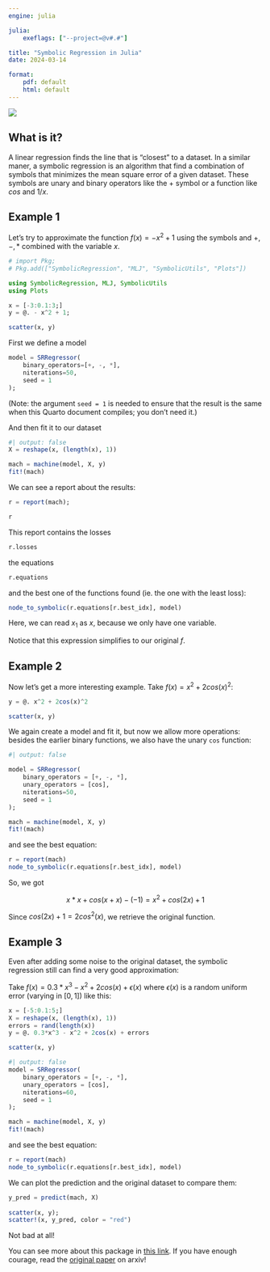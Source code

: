 ```yaml
---
engine: julia

julia:
    exeflags: ["--project=@v#.#"]

title: "Symbolic Regression in Julia"
date: 2024-03-14

format: 
    pdf: default
    html: default
---
```


![](cover.png)


## What is it?

A linear regression finds the line that is "closest" to a dataset. In a similar maner, a symbolic regression is an algorithm that find a combination of symbols that minimizes the mean square error of a given dataset. These symbols are unary and binary operators like the + symbol or a function like $cos$ and $1/x$.

## Example 1

Let's try to approximate the function $f(x) = - x^2 + 1$ using the symbols and $+, -, *$ combined with the variable $x$. 

```julia
# import Pkg; 
# Pkg.add(["SymbolicRegression", "MLJ", "SymbolicUtils", "Plots"])
```

```julia
using SymbolicRegression, MLJ, SymbolicUtils
using Plots

x = [-3:0.1:3;]
y = @. - x^2 + 1;

scatter(x, y)
```

First we define a model

```julia
model = SRRegressor(
    binary_operators=[+, -, *],    
    niterations=50,
    seed = 1
);
```

(Note: the argument `seed = 1` is needed to ensure that the result is the same when this Quarto document compiles; you don't need it.)

And then fit it to our dataset

```julia
#| output: false
X = reshape(x, (length(x), 1))

mach = machine(model, X, y)
fit!(mach)
```

We can see a report about the results:

```julia
r = report(mach);

r
```

This report contains the losses

```julia
r.losses
```

the equations

```julia
r.equations
```

and the best one of the functions found (ie. the one with the least loss):

```julia
node_to_symbolic(r.equations[r.best_idx], model)
```

Here, we can read $x_1$ as $x$, because we only have one variable.

Notice that this expression simplifies to our original $f$.

## Example 2

Now let's get a more interesting example. Take $f(x) = x^2 + 2cos(x)^2$:

```julia
y = @. x^2 + 2cos(x)^2 

scatter(x, y)
```

We again create a model and fit it, but now we allow more operations: besides the earlier binary functions, we also have the unary `cos` function:

```julia
#| output: false

model = SRRegressor(
    binary_operators = [+, -, *],    
    unary_operators = [cos],
    niterations=50,
    seed = 1
);

mach = machine(model, X, y)
fit!(mach)
```

and see the best equation:

```julia
r = report(mach)
node_to_symbolic(r.equations[r.best_idx], model)
```

So, we got

$$
x * x + cos(x + x) - (-1) = x^2 + cos(2x) + 1
$$

Since $cos(2x) + 1 = 2cos^2(x)$, we retrieve the original function.

## Example 3

Even after adding some noise to the original dataset, the symbolic regression still can find a very good approximation:

Take $f(x) = 0.3 * x^3 - x^2 + 2cos(x) + \epsilon(x)$ where $\epsilon(x)$ is a random uniform error (varying in $[0, 1]$) like this:

```julia
x = [-5:0.1:5;]
X = reshape(x, (length(x), 1))
errors = rand(length(x))
y = @. 0.3*x^3 - x^2 + 2cos(x) + errors

scatter(x, y)
```

```julia
#| output: false
model = SRRegressor(
    binary_operators = [+, -, *],    
    unary_operators = [cos],
    niterations=60,
    seed = 1
);

mach = machine(model, X, y)
fit!(mach)
```

and see the best equation:

```julia
r = report(mach)
node_to_symbolic(r.equations[r.best_idx], model)
```

We can plot the prediction and the original dataset to compare them:

```julia
y_pred = predict(mach, X)
 
scatter(x, y);
scatter!(x, y_pred, color = "red")
```

Not bad at all!

You can see more about this package in [this link](https://astroautomata.com/SymbolicRegression.jl/dev/examples/). If you have enough courage, read the [original paper](https://arxiv.org/abs/2305.01582) on arxiv!
